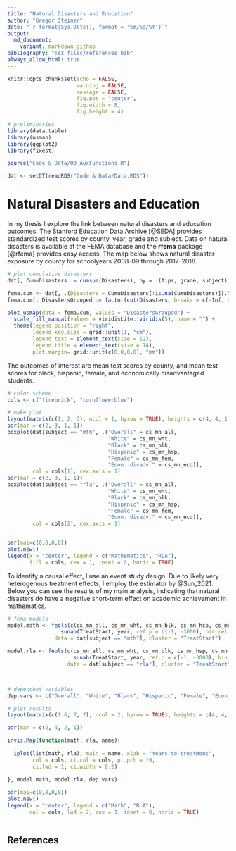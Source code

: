 ```yaml
---
title: "Natural Disasters and Education"
author: "Gregor Steiner"
date: "`r format(Sys.Date(), format = '%m/%d/%Y')`"
output:
  md_document:
    variant: markdown_github
bibliography: "TeX files/references.bib" 
always_allow_html: true
---
```


```r
knitr::opts_chunk$set(echo = FALSE,
                      warning = FALSE,
                      message = FALSE,
                      fig.pos = "center",
                      fig.width = 8,
                      fig.height = 4)
```




```r
# preliminaries
library(data.table)
library(usmap)
library(ggplot2)
library(fixest)

source("Code & Data/00_AuxFunctions.R")

dat <- setDT(readRDS("Code & Data/Data.RDS"))

```


# Natural Disasters and Education

In my thesis I explore the link between natural disasters and education outcomes. The Stanford Education Data Archive [@SEDA] provides standardized test scores by county, year, grade and subject. Data on natural disasters is available at the FEMA database and the **rfema** package [@rfema] provides easy access. The map below shows natural disaster exposure by county for schoolyears 2008-09 through 2017-2018.

```r

# plot cumulative disasters
dat[, CumuDisasters := cumsum(Disasters), by = .(fips, grade, subject)]

fema.cum <- dat[, .(Disasters = CumuDisasters[!is.na(CumuDisasters)][.N]), by = fips]
fema.cum[, DisastersGrouped := factor(cut(Disasters, breaks = c(-Inf, 0, 2, 5, 10, Inf)), labels = c("0", "1-2", "3-5", "6-10", "11+"))]

plot_usmap(data = fema.cum, values = "DisastersGrouped") +
  scale_fill_manual(values = viridisLite::viridis(5), name = "") +
  theme(legend.position = "right",
        legend.key.size = grid::unit(1, "cm"),
        legend.text = element_text(size = 12),
        legend.title = element_text(size = 14),
        plot.margin= grid::unit(c(0,0,0,0), "mm"))

```


The outcomes of interest are mean test scores by county, and mean test scores for black, hispanic, female, and economically disadvantaged students.

```r

# color scheme
cols <- c("firebrick", "cornflowerblue")

# make plot
layout(matrix(c(1, 2, 3), ncol = 1, byrow = TRUE), heights = c(4, 4, 1))
par(mar = c(2, 3, 1, 1))
boxplot(dat[subject == "mth", .("Overall" = cs_mn_all,
                                "White" = cs_mn_wht,
                                "Black" = cs_mn_blk,
                                "Hispanic" = cs_mn_hsp,
                                "Female" = cs_mn_fem,
                                "Econ. disadv." = cs_mn_ecd)],
        col = cols[1], cex.axis = 1)
par(mar = c(2, 3, 1, 1))
boxplot(dat[subject == "rla", .("Overall" = cs_mn_all,
                                "White" = cs_mn_wht,
                                "Black" = cs_mn_blk,
                                "Hispanic" = cs_mn_hsp,
                                "Female" = cs_mn_fem,
                                "Econ. disadv." = cs_mn_ecd)],
        col = cols[2], cex.axis = 1)


par(mai=c(0,0,0,0))
plot.new()
legend(x = "center", legend = c("Mathematics", "RLA"),
       fill = cols, cex = 1, inset = 0, horiz = TRUE)
```

To identify a causal effect, I use an event study design. Due to likely very heterogenous treatment effects, I employ the estimator by @Sun_2021. Below you can see the results of my main analysis, indicating that natural disasters do have a negative short-term effect on academic achievement in mathematics.

```r

# fema models
model.math <- feols(c(cs_mn_all, cs_mn_wht, cs_mn_blk, cs_mn_hsp, cs_mn_fem, cs_mn_ecd) ~ 
                 sunab(TreatStart, year, ref.p = c(-1, -3000), bin.rel = c(-5:-3000)) | year + fips + grade,
               data = dat[subject == "mth"], cluster = "TreatStart")

model.rla <- feols(c(cs_mn_all, cs_mn_wht, cs_mn_blk, cs_mn_hsp, cs_mn_fem, cs_mn_ecd) ~ 
                     sunab(TreatStart, year, ref.p = c(-1, -3000), bin.rel = c(-5:-9)) | year + fips + grade,
                   data = dat[subject == "rla"], cluster = "TreatStart")



# dependent variables
dep.vars <- c("Overall", "White", "Black", "Hispanic", "Female", "Econ. Disadv.")

# plot results
layout(matrix(c(1:6, 7, 7), ncol = 2, byrow = TRUE), heights = c(4, 4, 4, 1))

par(mar = c(2, 4, 2, 1))

invis.Map(function(math, rla, name){
  
  iplot(list(math, rla), main = name, xlab = "Years to treatment",
        col = cols, ci.col = cols, pt.pch = 19,
        ci.lwd = 1, ci.width = 0.2)
  
}, model.math, model.rla, dep.vars)

par(mai=c(0,0,0,0))
plot.new()
legend(x = "center", legend = c("Math", "RLA"),
       col = cols, lwd = 2, cex = 1, inset = 0, horiz = TRUE)



```




## References


